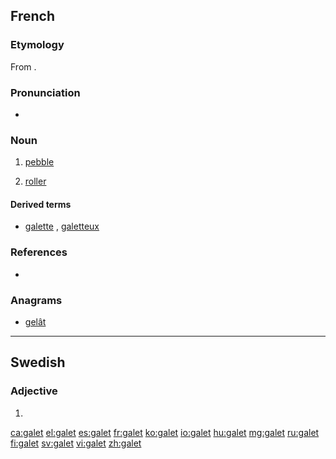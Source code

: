 ==French==

===Etymology===
From {{etyl|fro|fr}} {{term|gal||rock}}.

===Pronunciation===
* {{IPA|/ɡalɛ/|lang=fr}}

===Noun===
{{fr-noun|m}}

# [[pebble]]
# {{context|technology|lang=fr}} [[roller]]

====Derived terms====
* [[galette]] {{f}}, [[galetteux]]

===References===
* {{R:NPLarousse}}

===Anagrams===
* [[gelât#French|gelât]]

----

==Swedish==

===Adjective===
{{infl|sv|adjective form}}

# {{sv-adj-form-abs-indef-n|galen}}

[[ca:galet]]
[[el:galet]]
[[es:galet]]
[[fr:galet]]
[[ko:galet]]
[[io:galet]]
[[hu:galet]]
[[mg:galet]]
[[ru:galet]]
[[fi:galet]]
[[sv:galet]]
[[vi:galet]]
[[zh:galet]]